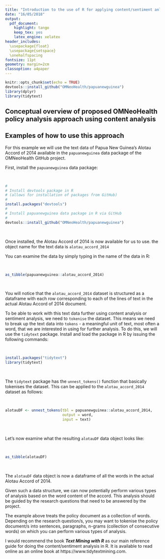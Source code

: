 ```yaml
---
title: "Introduction to the use of R for applying content/sentiment anlaysis for OMNeoHealth's policy analysis component"
date: "16/05/2018"
output:
  pdf_document:
    highlight: tango
    keep_tex: yes
    latex_engine: xelatex
header_includes: 
  \usepackage{float} 
  \usepackage{setspace} 
  \onehalfspacing
fontsize: 11pt
geometry: margin=2cm
classoption: a4paper
---
```


```r
knitr::opts_chunk$set(echo = TRUE)
devtools::install_github("OMNeoHealth/papuanewguinea")
library(dplyr)
library(tidytext)
```

## Conceptual overview of proposed OMNeoHealth policy analysis approach using content analysis



## Examples of how to use this approach

For this example we will use the text data of Papua New Guinea's Alotau Accord of 2014 available in the `papuanewguinea` data package of the OMNeoHealth GitHub project.

First, install the `papuanewguinea` data package:

&nbsp;
```r
#
# Install devtools package in R 
# (allows for installation of packages from GitHub)
#
install.packages("devtools")
#
# Install papuanewguinea data package in R via GitHub
#
devtools::install_github("OMNeoHealth/papuanewguinea")
```
&nbsp;

Once installed, the Alotau Accord of 2014 is now available for us to use. the object name for the text data is `alotau_accord_2014`

You can examine the data by simply typing in the name of the data in R:

&nbsp;
```r
as_tibble(papuanewguinea::alotau_accord_2014)
```
&nbsp;

You will notice that the `alotau_accord_2014` dataset is structured as a dataframe with each row corresponding to each of the lines of text in the actual Alotau Accord of 2014 document.

To be able to work with this text data further using content analysis or sentiment analysis, we need to `tokenise` the dataset. This means we need to break up the text data into `tokens` - a meaningful unit of text, most often a word, that we are interested in using for further analysis. To do this, we will use the `tidytext` package. Install and load the package in R by issuing the following commands:

&nbsp;
```r
install.packages("tidytext")
library(tidytext)
```
&nbsp;

The `tidytext` package has the `unnest_tokens()` function that basically tokenises the dataset. This can be applied to the `alotau_accord_2014` dataset as follows:

&nbsp;
```r
alotauDF <- unnest_tokens(tbl = papuanewguinea::alotau_accord_2014,
                          output = word, 
                          input = text)
```
&nbsp;

Let's now examine what the resulting `alotauDF` data object looks like:

&nbsp;
```r
as_tibble(alotauDF)
```
&nbsp;

The `alotauDF` data object is now a dataframe of all the words in the actual Alotau Accord of 2014.

Given such a data structure, we can now potentially perform various types of analysis based on the word content of the accord. This analysis should be guided by the research questions that need to be answered by the project.

The example above treats the policy document as a collection of words. Depending on the research question/s, you may want to tokenise the policy document/s into sentences, paragraphs, n-grams (collection of consecutive words) on which you can perform various types of analysis.

I would recommend the book ***Text Mining with R*** as our main reference guide for doing the content/sentiment analysis in R. It is available to read online as an online book at https://www.tidytextmining.com.











